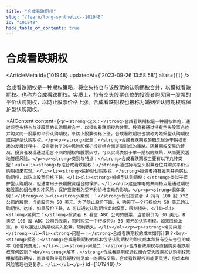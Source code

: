 ```yaml
---
title: "合成看跌期权"
slug: "/learn/long-synthetic--101948"
id: "101948"
hide_table_of_contents: true
---
```



# 合成看跌期权

<ArticleMeta id={101948} updatedAt={'2023-09-26 13:58:58'} alias={`[]`} />
<div className='border-solid border-b border-t-0 my-4 border-[var(--ifm-color-gray-300)]' />

合成看跌期权是一种期权策略，将空头持仓与该股票的认购期权合并，以模拟看跌期权。也称为合成看跌期权。实质上，持有空头股票仓位的投资者购买同一股票的平价认购期权，以防止股票价格上涨。合成看跌期权也被称为婚姻型认购期权或保护型认购期权。

<AIContent content={`<p><strong>定义：</strong>合成看跌期权是一种期权策略，通过将空头持仓与该股票的认购期权合并，以模拟看跌期权的效果。投资者通过持有空头股票仓位并购买同一股票的平价认购期权，来防止股票价格上涨。合成看跌期权也被称为婚姻型认购期权或保护型认购期权。</p><p><strong>起源：</strong>合成看跌期权的概念起源于期权市场的发展过程中，投资者为了对冲风险和保护投资组合而逐渐形成的策略。随着期权交易的普及，投资者发现通过组合不同的期权和股票头寸，可以实现类似于单一期权的效果，从而更灵活地管理风险。</p><p><strong>类别与特点：</strong>合成看跌期权主要有以下几种类型：<ul><li><strong>标准合成看跌期权：</strong>通过持有空头股票仓位并购买平价认购期权来实现。</li><li><strong>保护型认购期权：</strong>投资者持有股票并购买认购期权，以防止股票价格下跌。</li><li><strong>婚姻型认购期权：</strong>类似于保护型认购期权，但通常用于长期投资组合的保护。</li></ul>这些策略的共同特点是通过期权和股票的组合来对冲风险，保护投资者免受不利价格变动的影响。</p><p><strong>具体案例：</strong><ol><li><strong>案例一：</strong>假设投资者 A 持有 100 股 XYZ 公司的股票，当前股价为 50 美元。为了防止股价下跌，A 购买了一个行权价为 50 美元的认购期权。这样，如果股价下跌，A 可以通过认购期权卖出股票，限制损失。</li><li><strong>案例二：</strong>投资者 B 看空 ABC 公司的股票，当前股价为 30 美元。B 卖空 100 股 ABC 公司的股票，同时购买一个行权价为 30 美元的认购期权。如果股价上涨，B 可以通过认购期权买入股票，限制损失。</li></ol></p><p><strong>常见问题：</strong><ul><li><strong>问题一：</strong>合成看跌期权的成本如何计算？<br/><strong>解答：</strong>合成看跌期权的成本包括认购期权的购买成本和持有空头仓位的成本（如借贷费用）。</li><li><strong>问题二：</strong>合成看跌期权与直接购买看跌期权有何区别？<br/><strong>解答：</strong>合成看跌期权通过组合空头股票和认购期权来模拟看跌期权，而直接购买看跌期权则是单一的期权交易。合成看跌期权可能更灵活，但成本和风险管理也更复杂。</li></ul></p>`} id={101948} />
